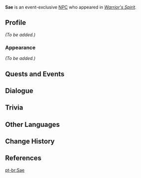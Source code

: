 {{Meta
<!-- Remove this template after adding the missing info -->
|missing_NPC_profile  = yes
}}
{{Character Infobox
|type             = Event NPC
|image            = NPC Sae.png
|realname         = <!-- Optional, if different from in-game name -->
|deceased         = <!-- Past (for deceased prior to events of the game) or free response -->
|region           = Inazuma
|location         = Inazuma
|affiliation      = Adventurers' Guild
|title            = 

|ancestry         = <!-- Clan/family -->
|father           = 
|mother           = 
|spouse           = 
|sibling          = 
|child            = 
|relative         = 

|voiceEN          = [[imdb:nm6212511|Daisy Guevara]]<ref name="Daisy Guevara">Twitter: [https://twitter.com/DaisyG_VA/status/1626315306049105921 EN VA Self Announcement] ([https://web.archive.org/web/20230307173745/https://twitter.com/DaisyG_VA/status/1626315306049105921 Archived])</ref>
|voiceCN          = 
|voiceJP          = 
|dialoguereward   = 
}}
'''Sae''' is an event-exclusive [[NPC]] who appeared in ''[[Warrior's Spirit]]''.
<!--
==Location==
{{subst:#tag:gallery|
NPC Location {{subst:PAGENAME}}.png{{subst:!}}{{subst:PAGENAME}}'s location
NPC Location {{subst:PAGENAME}} Context.png{{subst:!}}Additional context
}}
-->
==Profile==
<!--Detailed story/lore information goes here.-->
''(To be added.)''

===Appearance===
<!--Keep appearance section short and concise. Limit to 2 paragraphs with 3-4 sentences each.-->
''(To be added.)''

==Quests and Events==
{{Quests and Events}}

==Dialogue==
{{Transclude|Matsumae|Dialogue}}

==Trivia==
{{Transclude|Matsumae|Trivia}}

==Other Languages==
{{Other Languages
|default_hidden=1
|en      = Sae
|zhs     = 纱江
|zhs_rm  = Shājiāng
|zht     = 紗江
|zht_rm  = Shājiāng
|zh_tl   = 
|ja      = 紗江
|ja_rm   = Sae
|ko      = 사에
|es      = Sae
|fr      = Sae
|ru      = Сае
|ru_tl   = 
|th      = Sae
|vi      = Sae
|de      = Sae
|id      = Sae
|pt      = Sae
|tr      = Sae
|it      = Sae
}}

==Change History==
{{Change History|3.4}}

==References==
{{Reflist}}

[[pt-br:Sae]]